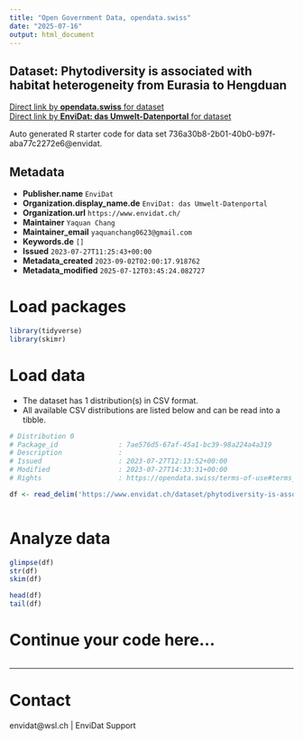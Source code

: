 ```yaml
---
title: "Open Government Data, opendata.swiss"
date: "2025-07-16"
output: html_document
---
```


## Dataset: Phytodiversity is associated with habitat heterogeneity from Eurasia to Hengduan



[Direct link by **opendata.swiss** for dataset](https://opendata.swiss/de/dataset/phytodiversity-is-associated-with-habitat-heterogeneity-from-eurasia-to-hengduan)<br>
[Direct link by **EnviDat: das Umwelt-Datenportal** for dataset](https://www.envidat.ch/#/metadata/phytodiversity-is-associated-with-habitat-heterogeneity)

Auto generated R starter code for data set 736a30b8-2b01-40b0-b97f-aba77c2272e6@envidat.

## Metadata

- **Publisher.name** `EnviDat`
- **Organization.display_name.de** `EnviDat: das Umwelt-Datenportal`
- **Organization.url** `https://www.envidat.ch/`
- **Maintainer** `Yaquan Chang`
- **Maintainer_email** `yaquanchang0623@gmail.com`
- **Keywords.de** `[]`
- **Issued** `2023-07-27T11:25:43+00:00`
- **Metadata_created** `2023-09-02T02:00:17.918762`
- **Metadata_modified** `2025-07-12T03:45:24.082727`


# Load packages

```r

library(tidyverse)
library(skimr)

```

# Load data

-   The dataset has 1 distribution(s) in CSV format.
-   All available CSV distributions are listed below and can be read into a tibble.

```r

# Distribution 0
# Package_id               : 7ae576d5-67af-45a1-bc39-98a224a4a319
# Description              : 
# Issued                   : 2023-07-27T12:13:52+00:00
# Modified                 : 2023-07-27T14:33:31+00:00
# Rights                   : https://opendata.swiss/terms-of-use#terms_by

df <- read_delim('https://www.envidat.ch/dataset/phytodiversity-is-associated-with-habitat-heterogeneity/resource/f80b00d6-7381-4789-873c-c2bb4d2aa932')



```

# Analyze data

```r

glimpse(df)
str(df)
skim(df)

head(df)
tail(df)

```

# Continue your code here...

```r

```

------------------------------------------------------------------------

# Contact

envidat@wsl.ch | EnviDat Support
